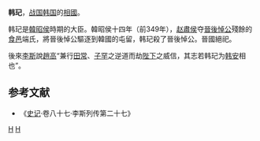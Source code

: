 '''韩玘'''，[[战国|战国]][[韓國_(戰國)|韩国]]的[[相國|相國]]。

韩玘是[[韓昭侯|韓昭侯]]時期的大臣。韓昭侯十四年（前349年），[[赵肅侯|赵肅侯]]夺[[晉後悼公|晉後悼公]]殘餘的[[食邑|食邑]]端氏，將晉後悼公驅逐到韓國的屯留，韩玘殺了晉後悼公。晉國絕祀。

後來[[李斯|李斯]]說[[趙高|趙高]]“兼行[[田常|田常]]、[[皇喜|子罕]]之逆道而劫[[秦二世|陛下]]之威信，其志若韩玘为[[韩王安|韩安]]相也”。

==参考文献==
* 《[[史记|史记]]·卷八十七·李斯列传第二十七》
[[Category:戰國政治人物|H]]
[[Category:韩国人物_(战国)|H]]